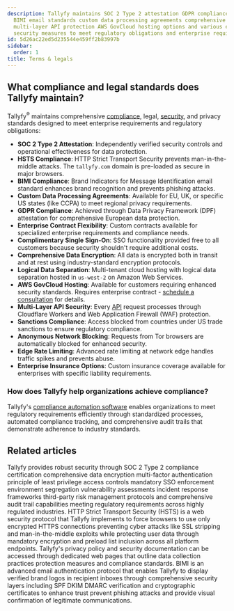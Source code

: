 ```yaml
---
description: Tallyfy maintains SOC 2 Type 2 attestation GDPR compliance HSTS security
  BIMI email standards custom data processing agreements comprehensive encryption
  multi-layer API protection AWS GovCloud hosting options and various enterprise-grade
  security measures to meet regulatory obligations and enterprise requirements.
id: 5d26ac22ed5d235544e459ff2b83997b
sidebar:
  order: 1
title: Terms & legals
---
```


## What compliance and legal standards does Tallyfy maintain?

Tallyfy<sup>®</sup> maintains comprehensive [compliance](/products/pro/compliance/), legal, [security](/products/pro/compliance/), and privacy standards designed to meet enterprise requirements and regulatory obligations:

* **SOC 2 Type 2 Attestation**: Independently verified security controls and operational effectiveness for data protection.
* **HSTS Compliance**: HTTP Strict Transport Security prevents man-in-the-middle attacks. The `tallyfy.com` domain is pre-loaded as secure in major browsers.
* **BIMI Compliance**: Brand Indicators for Message Identification email standard enhances brand recognition and prevents phishing attacks.
* **Custom Data Processing Agreements**: Available for EU, UK, or specific US states (like CCPA) to meet regional privacy requirements.
* **GDPR Compliance**: Achieved through Data Privacy Framework (DPF) attestation for comprehensive European data protection.
* **Enterprise Contract Flexibility**: Custom contracts available for specialized enterprise requirements and compliance needs.
* **Complimentary Single Sign-On**: SSO functionality provided free to all customers because security shouldn't require additional costs.
* **Comprehensive Data Encryption**: All data is encrypted both in transit and at rest using industry-standard encryption protocols.
* **Logical Data Separation**: Multi-tenant cloud hosting with logical data separation hosted in `us-west-2` on Amazon Web Services.
* **AWS GovCloud Hosting**: Available for customers requiring enhanced security standards. Requires enterprise contract - [schedule a consultation](https://tallyfy.com/booking/) for details.
* **Multi-Layer API Security**: Every [API](/products/pro/integrations/open-api/) request processes through Cloudflare Workers and Web Application Firewall (WAF) protection.
* **Sanctions Compliance**: Access blocked from countries under US trade sanctions to ensure regulatory compliance.
* **Anonymous Network Blocking**: Requests from Tor browsers are automatically blocked for enhanced security.
* **Edge Rate Limiting**: Advanced rate limiting at network edge handles traffic spikes and prevents abuse.
* **Enterprise Insurance Options**: Custom insurance coverage available for enterprises with specific liability requirements.

### How does Tallyfy help organizations achieve compliance?

Tallyfy's [compliance automation software](https://tallyfy.com/solutions/compliance-automation-software/) enables organizations to meet regulatory requirements efficiently through standardized processes, automated compliance tracking, and comprehensive audit trails that demonstrate adherence to industry standards.


<PageTree />


## Related articles
<CardGrid>
<LinkTitleCard header="<b>Pro > Compliance</b>" href="/products/pro/compliance/" > Tallyfy provides robust security through SOC 2 Type 2 compliance certification comprehensive data encryption multi-factor authentication principle of least privilege access controls mandatory SSO enforcement environment segregation vulnerability assessments incident response frameworks third-party risk management protocols and comprehensive audit trail capabilities meeting regulatory requirements across highly regulated industries. </LinkTitleCard>
<LinkTitleCard header="<b>Compliance > How Tallyfy uses HTTP Strict Transport Security (HSTS)</b>" href="/products/pro/compliance/hsts-compliance/" > HTTP Strict Transport Security (HSTS) is a web security protocol that Tallyfy implements to force browsers to use only encrypted HTTPS connections preventing cyber attacks like SSL stripping and man-in-the-middle exploits while protecting user data through mandatory encryption and preload list inclusion across all platform endpoints. </LinkTitleCard>
<LinkTitleCard header="<b>Terms Legals > Tallyfy's privacy policy</b>" href="/products/pro/miscellaneous/terms-legals/where-can-i-find-tallyfys-privacy-policy/" > Tallyfy's privacy policy and security documentation can be accessed through dedicated web pages that outline data collection practices protection measures and compliance standards. </LinkTitleCard>
<LinkTitleCard header="<b>Compliance > Understanding BIMI compliance for Tallyfy emails</b>" href="/products/pro/compliance/bimi-compliance/" > BIMI is an advanced email authentication protocol that enables Tallyfy to display verified brand logos in recipient inboxes through comprehensive security layers including SPF DKIM DMARC verification and cryptographic certificates to enhance trust prevent phishing attacks and provide visual confirmation of legitimate communications. </LinkTitleCard>
</CardGrid>